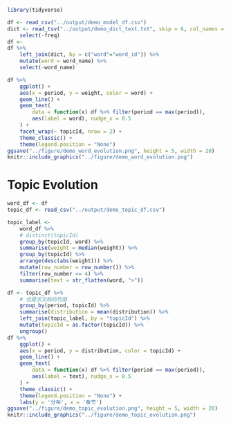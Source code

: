 ```r
library(tidyverse)
```

```r
df <- read_csv("../output/demo_model_df.csv")
dict <- read_tsv("../output/demo_dict_text.txt", skip = 6, col_names = c("word_id", "word_name", "freq")) %>% 
    select(-freq)
df <- 
df %>% 
    left_join(dict, by = c("word"="word_id")) %>% 
    mutate(word = word_name) %>% 
    select(-word_name)
```

```r
df %>%
    ggplot() +
    aes(x = period, y = weight, color = word) +
    geom_line() +
    geom_text(
        data = function(x) df %>% filter(period == max(period)),
        aes(label = word), nudge_x = 0.5
    ) +
    facet_wrap(~ topicId, nrow = 2) +
    theme_classic() +
    theme(legend.position = "None")
ggsave("../figure/demo_word_evolution.png", height = 5, width = 20)
knitr::include_graphics("../figure/demo_word_evolution.png")
```

# Topic Evolution

```r
word_df <- df
topic_df <- read_csv("../output/demo_topic_df.csv")
```

```r
topic_label <-
    word_df %>%
    # distinct(topicId)
    group_by(topicId, word) %>%
    summarise(weight = median(weight)) %>%
    group_by(topicId) %>%
    arrange(desc(abs(weight))) %>%
    mutate(row_number = row_number()) %>%
    filter(row_number <= 4) %>%
    summarise(text = str_flatten(word, ">"))
```


```r
df <- topic_df %>%
    # 也是求文档的均值
    group_by(period, topicId) %>%
    summarise(distribution = mean(distribution)) %>%
    left_join(topic_label, by = "topicId") %>%
    mutate(topicId = as.factor(topicId)) %>% 
    ungroup()
df %>% 
    ggplot() +
    aes(x = period, y = distribution, color = topicId) +
    geom_line() +
    geom_text(
        data = function(x) df %>% filter(period == max(period)),
        aes(label = text), nudge_x = 0.5
    ) +
    theme_classic() +
    theme(legend.position = "None") + 
    labs(y = '分布', x = '章节')
ggsave("../figure/demo_topic_evolution.png", height = 5, width = 20)
knitr::include_graphics("../figure/demo_topic_evolution.png")
```

